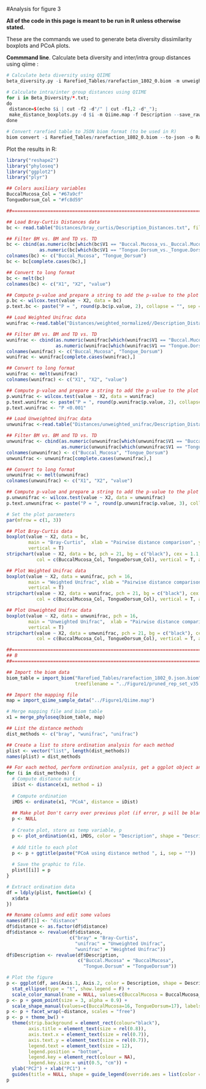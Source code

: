 #Analysis for figure 3

**All of the code in this page is meant to be run in R unless otherwise stated.**

These are the commands we used to generate beta diversity dissimilarity boxplots and PCoA plots.

**Commmand line**. Calculate beta diversity and inter/intra group distances using qiime :
```r
# Calculate beta diversity using QIIME
beta_diversity.py -i Rarefied_Tables/rarefaction_1802_0.biom -m unweighted_unifrac,weighted_normalized_unifrac,bray_curtis -t pruned_rep_set_v35.tree -o Beta_Diversity/

# Calculate intra/inter group distances using QIIME
for i in Beta_Diversity/*.txt; 
do
 distance=$(echo $i | cut -f2 -d"/" | cut -f1,2 -d"_"); 
 make_distance_boxplots.py -d $i -m Qiime.map -f Description --save_raw_data -o Distances/$distance; 
done

# Convert rarefied table to JSON biom format (to be used in R)
biom convert -i Rarefied_Tables/rarefaction_1802_0.biom --to-json -o Rarefied_Tables/rarefaction_1802_0.json.biom
```

Plot the results in R:
```r
library("reshape2")
library("phyloseq")
library("ggplot2")
library("plyr")

## Colors auxiliary variables
BuccalMucosa_Col = "#67a9cf"
TongueDorsum_Col = "#fc8d59"

##====================================================================================================

## Load Bray-Curtis Distances data
bc <- read.table("Distances/bray_curtis/Description_Distances.txt", fill = T)

## Filter BM vs. BM and TD vs. TD
bc <- cbind(as.numeric(bc[which(bc$V1 == "Buccal.Mucosa_vs._Buccal.Mucosa"),-1]),
            as.numeric(bc[which(bc$V1 == "Tongue.Dorsum_vs._Tongue.Dorsum"),-1]))
colnames(bc) <- c("Buccal_Mucosa", "Tongue_Dorsum")
bc <- bc[complete.cases(bc),]

## Convert to long format
bc <- melt(bc)
colnames(bc) <- c("X1", "X2", "value")

## Compute p-value and prepare a string to add the p-value to the plot
p.bc <- wilcox.test(value ~ X2, data = bc)
p.text.bc <- paste("P = ", round(p.bc$p.value, 2), collapse = "", sep = "")

## Load Weighted Unifrac data
wunifrac <-read.table("Distances/weighted_normalized//Description_Distances.txt", fill = T)

## Filter BM vs. BM and TD vs. TD
wunifrac <- cbind(as.numeric(wunifrac[which(wunifrac$V1 == "Buccal.Mucosa_vs._Buccal.Mucosa"),-1]), 
                  as.numeric(wunifrac[which(wunifrac$V1 == "Tongue.Dorsum_vs._Tongue.Dorsum"),-1]))
colnames(wunifrac) <- c("Buccal_Mucosa", "Tongue_Dorsum")
wunifrac <- wunifrac[complete.cases(wunifrac),]

## Convert to long format
wunifrac <- melt(wunifrac)
colnames(wunifrac) <- c("X1", "X2", "value")

## Compute p-value and prepare a string to add the p-value to the plot
p.wunifrac <- wilcox.test(value ~ X2, data = wunifrac)
p.text.wunifrac <- paste("P = ", round(p.wunifrac$p.value, 2), collapse = "", sep = "")
p.text.wunifrac <- "P <0.001"

## Load Unweighted Unifrac data
unwunifrac <-read.table("Distances/unweighted_unifrac/Description_Distances.txt", fill = T)

## Filter BM vs. BM and TD vs. TD
unwunifrac <- cbind(as.numeric(unwunifrac[which(unwunifrac$V1 == "Buccal.Mucosa_vs._Buccal.Mucosa"),-1]), 
                    as.numeric(unwunifrac[which(unwunifrac$V1 == "Tongue.Dorsum_vs._Tongue.Dorsum"),-1]))
colnames(unwunifrac) <- c("Buccal_Mucosa", "Tongue_Dorsum")
unwunifrac <- unwunifrac[complete.cases(unwunifrac),]

## Convert to long format
unwunifrac <- melt(unwunifrac)
colnames(unwunifrac) <- c("X1", "X2", "value")

## Compute p-value and prepare a string to add the p-value to the plot
p.unwunifrac <- wilcox.test(value ~ X2, data = unwunifrac)
p.text.unwunifrac <- paste("P = ", round(p.unwunifrac$p.value, 3), collapse = "", sep = "")

# Set the plot parameters
par(mfrow = c(1, 3))

## Plot Bray-Curtis data
boxplot(value ~ X2, data = bc, 
        main = "Bray-Curtis",  xlab = "Pairwise distance comparison", ylab = "Distance", names = c("BM vs. BM", "TD vs. TD"),
        vertical = T)
stripchart(value ~ X2, data = bc, pch = 21, bg = c("black"), cex = 1.1,
           col = c(BuccalMucosa_Col, TongueDorsum_Col), vertical = T, add = T)

## Plot Weighted Unifrac data
boxplot(value ~ X2, data = wunifrac, pch = 16,
        main = "Weighted Unifrac", xlab = "Pairwise distance comparison", ylab = "Distance", names = c("BM vs. BM", "TD vs. TD"),
        vertical = T)
stripchart(value ~ X2, data = wunifrac, pch = 21, bg = c("black"), cex = 1.1,
           col = c(BuccalMucosa_Col, TongueDorsum_Col), vertical = T, add = T)

## Plot Unweighted Unifrac data
boxplot(value ~ X2, data = unwunifrac, pch = 16,
        main = "Unweighted Unifrac",  xlab = "Pairwise distance comparison", ylab = "Distance", names = c("BM vs. BM", "TD vs. TD"),
        vertical = T)
stripchart(value ~ X2, data = unwunifrac, pch = 21, bg = c("black"), cex = 1.1,
           col = c(BuccalMucosa_Col, TongueDorsum_Col), vertical = T, add = T)

##====================================================================================================
## B
##====================================================================================================

## Import the biom data
biom_table = import_biom("Rarefied_Tables/rarefaction_1802_0.json.biom", 
                         treefilename = "../Figure1/pruned_rep_set_v35.tree")

## Import the mapping file
map = import_qiime_sample_data("../Figure1/Qiime.map")

# Merge mapping file and biom table
x1 = merge_phyloseq(biom_table, map)

## List the distance methods
dist_methods <- c("bray", "wunifrac", "unifrac")

## Create a list to store ordination analysis for each method
plist <- vector("list", length(dist_methods))
names(plist) = dist_methods

## For each method, perform ordination analysis, get a ggplot object and store in the list created above
for (i in dist_methods) {
  # Compute distance matrix
  iDist <- distance(x1, method = i)
 
  # Compute ordination
  iMDS <- ordinate(x1, "PCoA", distance = iDist)
  
  ## Make plot Don't carry over previous plot (if error, p will be blank)
  p <- NULL
  
  # Create plot, store as temp variable, p
  p <- plot_ordination(x1, iMDS, color = "Description", shape = "Description")
  
  # Add title to each plot
  p <- p + ggtitle(paste("PCoA using distance method ", i, sep = "")) 
  
  # Save the graphic to file.
  plist[[i]] = p
}

# Extract ordination data
df = ldply(plist, function(x) {
  x$data
})

## Rename columns and edit some values
names(df)[1] <- "distance"
df$distance <- as.factor(df$distance)
df$distance <- revalue(df$distance, 
                       c("bray" = "Bray-Curtis",
                         "unifrac" = "Unweighted Unifrac", 
                         "wunifrac" = "Weighted Unifrac"))
df$Description <- revalue(df$Description, 
                          c("Buccal.Mucosa" = "BuccalMucosa",
                            "Tongue.Dorsum" = "TongueDorsum"))

# Plot the figure
p <- ggplot(df, aes(Axis.1, Axis.2, color = Description, shape = Description), groups = Distance) +
  stat_ellipse(type = "t", show.legend = F) +
  scale_color_manual(name = NULL, values=c(BuccalMucosa = BuccalMucosa_Col, TongueDorsum = TongueDorsum_Col), labels = c("Buccal Mucosa", "Tongue Dorsum"))
p <- p + geom_point(size = 3, alpha = 0.9) +
  scale_shape_manual(values=c(BuccalMucosa=16, TongueDorsum=17), labels = c("Buccal Mucosa", "Tongue Dorsum"))
p <- p + facet_wrap(~distance, scales = "free")
p <- p + theme_bw() +
  theme(strip.background = element_rect(colour="black"),
        axis.title = element_text(size = rel(0.8)),
        axis.text.x = element_text(size = rel(0.7)),
        axis.text.y = element_text(size = rel(0.7)),
        legend.text = element_text(size = 12),
        legend.position = "bottom",
        legend.key = element_rect(colour = NA),
        legend.key.size = unit(0.5, "cm")) +
  ylab("PC2") + xlab("PC1") +
  guides(title = NULL, shape = guide_legend(override.aes = list(color = c(BuccalMucosa_Col, TongueDorsum_Col))), color = "none")
p
```
